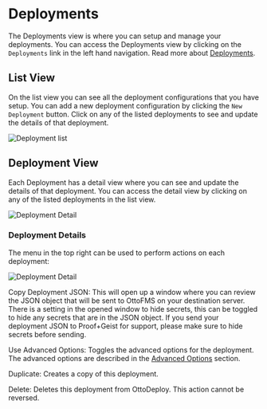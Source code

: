 
# Deployments

The Deployments view is where you can setup and manage your deployments. You can access the Deployments view by clicking on the `Deployments` link in the left hand navigation. Read more about [Deployments](/concepts/deployments).

## List View

On the list view you can see all the deployment configurations that you have setup. You can add a new deployment configuration by clicking the `New Deployment` button. Click on any of the listed deployments to see and update the details of that deployment.

![Deployment list](/img/ottodeploy/deployments/deployments-list.png)

## Deployment View

Each Deployment has a detail view where you can see and update the details of that deployment. You can access the detail view by clicking on any of the listed deployments in the list view.

![Deployment Detail](/img/ottodeploy/deployments/simple-deployment.png)

### Deployment Details

The menu in the top right can be used to perform actions on each deployment:

<Image
  src="/img/ottodeploy/deployments/deployment-menu.png"
  alt="Deployment Detail"
  width={300}
  height={300}
/>

Copy Deployment JSON: This will open up a window where you can review the JSON object that will be sent to OttoFMS on your destination server. There is a setting in the opened window to hide secrets, this can be toggled to hide any secrets that are in the JSON object. If you send your deployment JSON to Proof+Geist for support, please make sure to hide secrets before sending.

Use Advanced Options: Toggles the advanced options for the deployment. The advanced options are described in the [Advanced Options](/ottodeploy-features/deployments/advanced-options) section.

Duplicate: Creates a copy of this deployment.

Delete: Deletes this deployment from OttoDeploy. This action cannot be reversed.
